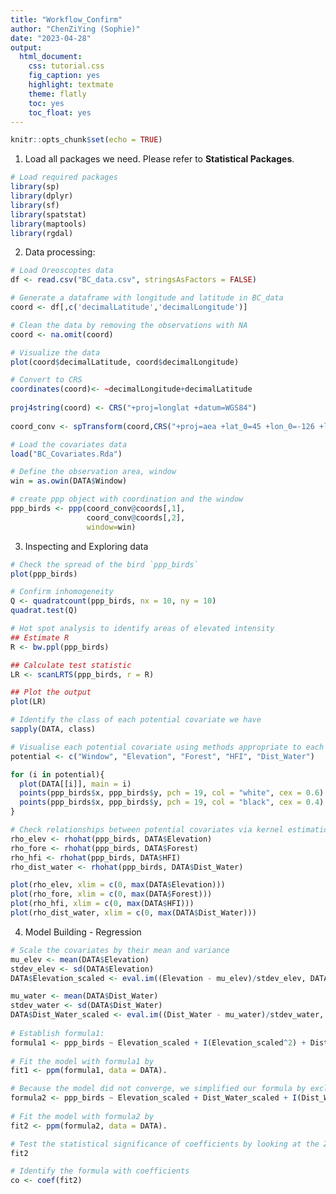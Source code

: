 ```yaml
---
title: "Workflow_Confirm"
author: "ChenZiYing (Sophie)"
date: "2023-04-28"
output:
  html_document:
    css: tutorial.css
    fig_caption: yes
    highlight: textmate
    theme: flatly
    toc: yes
    toc_float: yes
---
```


```r
knitr::opts_chunk$set(echo = TRUE)
```


1. Load all packages we need. Please refer to **Statistical Packages**.

```r
# Load required packages
library(sp)
library(dplyr)
library(sf)
library(spatstat)
library(maptools)
library(rgdal)
```

2. Data processing: 

```r
# Load Oreoscoptes data
df <- read.csv("BC_data.csv", stringsAsFactors = FALSE)

# Generate a dataframe with longitude and latitude in BC_data
coord <- df[,c('decimalLatitude','decimalLongitude')]

# Clean the data by removing the observations with NA
coord <- na.omit(coord)

# Visualize the data 
plot(coord$decimalLatitude, coord$decimalLongitude)

# Convert to CRS
coordinates(coord)<- ~decimalLongitude+decimalLatitude
    
proj4string(coord) <- CRS("+proj=longlat +datum=WGS84")
    
coord_conv <- spTransform(coord,CRS("+proj=aea +lat_0=45 +lon_0=-126 +lat_1=50 +lat_2=58.5 +x_0=1000000 +y_0=0 +datum=NAD83 +units=m +no_defs"))

# Load the covariates data
load("BC_Covariates.Rda")

# Define the observation area, window
win = as.owin(DATA$Window)

# create ppp object with coordination and the window 
ppp_birds <- ppp(coord_conv@coords[,1], 
                 coord_conv@coords[,2], 
                 window=win)
```

3. Inspecting and Exploring data

```r
# Check the spread of the bird `ppp_birds`
plot(ppp_birds)

# Confirm inhomogeneity
Q <- quadratcount(ppp_birds, nx = 10, ny = 10)
quadrat.test(Q)

# Hot spot analysis to identify areas of elevated intensity
## Estimate R
R <- bw.ppl(ppp_birds)

## Calculate test statistic
LR <- scanLRTS(ppp_birds, r = R)

## Plot the output 
plot(LR)

# Identify the class of each potential covariate we have
sapply(DATA, class)

# Visualise each potential covariate using methods appropriate to each object class.
potential <- c("Window", "Elevation", "Forest", "HFI", "Dist_Water")

for (i in potential){
  plot(DATA[[i]], main = i)
  points(ppp_birds$x, ppp_birds$y, pch = 19, col = "white", cex = 0.6)
  points(ppp_birds$x, ppp_birds$y, pch = 19, col = "black", cex = 0.4)
}

# Check relationships between potential covariates via kernel estimation 
rho_elev <- rhohat(ppp_birds, DATA$Elevation)
rho_fore <- rhohat(ppp_birds, DATA$Forest)
rho_hfi <- rhohat(ppp_birds, DATA$HFI)
rho_dist_water <- rhohat(ppp_birds, DATA$Dist_Water)

plot(rho_elev, xlim = c(0, max(DATA$Elevation)))
plot(rho_fore, xlim = c(0, max(DATA$Forest)))
plot(rho_hfi, xlim = c(0, max(DATA$HFI)))
plot(rho_dist_water, xlim = c(0, max(DATA$Dist_Water)))
```
4. Model Building - Regression
```r
# Scale the covariates by their mean and variance
mu_elev <- mean(DATA$Elevation)
stdev_elev <- sd(DATA$Elevation)
DATA$Elevation_scaled <- eval.im((Elevation - mu_elev)/stdev_elev, DATA)

mu_water <- mean(DATA$Dist_Water)
stdev_water <- sd(DATA$Dist_Water)
DATA$Dist_Water_scaled <- eval.im((Dist_Water - mu_water)/stdev_water, DATA)
  
# Establish formula1:
formula1 <- ppp_birds ~ Elevation_scaled + I(Elevation_scaled^2) + Dist_Water_scaled + I(Dist_Water_scaled^2)
  
# Fit the model with formula1 by 
fit1 <- ppm(formula1, data = DATA).

# Because the model did not converge, we simplified our formula by excluding *I(Elevation_scaled^2)*.
formula2 <- ppp_birds ~ Elevation_scaled + Dist_Water_scaled + I(Dist_Water_scaled^2)
  
# Fit the model with formula2 by 
fit2 <- ppm(formula2, data = DATA).

# Test the statistical significance of coefficients by looking at the Ztest from`fit2` table.
fit2

# Identify the formula with coefficients
co <- coef(fit2)
```

